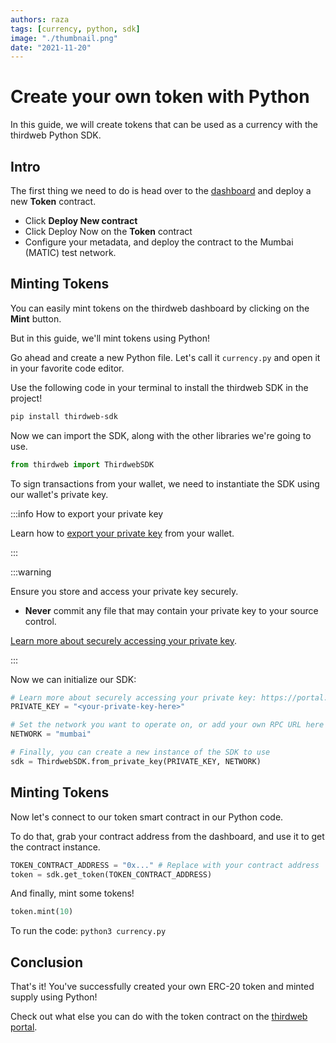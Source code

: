 ```yaml
---
authors: raza
tags: [currency, python, sdk]
image: "./thumbnail.png"
date: "2021-11-20"
---
```


# Create your own token with Python

In this guide, we will create tokens that can be used as a currency with the thirdweb Python SDK.

<!-- truncate -->

## Intro

The first thing we need to do is head over to the [dashboard](https://thirdweb.com/dashboard) and deploy a new **Token** contract.

- Click **Deploy New contract**
- Click Deploy Now on the **Token** contract
- Configure your metadata, and deploy the contract to the Mumbai (MATIC) test network.

## Minting Tokens

You can easily mint tokens on the thirdweb dashboard by clicking on the **Mint** button.

But in this guide, we'll mint tokens using Python!

Go ahead and create a new Python file. Let's call it `currency.py` and open it in your favorite code editor.

Use the following code in your terminal to install the thirdweb SDK in the project!

```bash
pip install thirdweb-sdk
```

Now we can import the SDK, along with the other libraries we're going to use.

```python title="currency.py"
from thirdweb import ThirdwebSDK
```

To sign transactions from your wallet, we need to instantiate the SDK using our wallet's private key.

:::info How to export your private key

Learn how to [export your private key](/guides/create-a-metamask-wallet#export-your-private-key) from your wallet.

:::

:::warning

Ensure you store and access your private key securely.

- **Never** commit any file that may contain your private key to your source control.

[Learn more about securely accessing your private key](/web3-sdk/set-up-the-sdk/securing-your-private-key).

:::

Now we can initialize our SDK:

```python
# Learn more about securely accessing your private key: https://portal.thirdweb.com/web3-sdk/set-up-the-sdk/securing-your-private-key
PRIVATE_KEY = "<your-private-key-here>"

# Set the network you want to operate on, or add your own RPC URL here
NETWORK = "mumbai"

# Finally, you can create a new instance of the SDK to use
sdk = ThirdwebSDK.from_private_key(PRIVATE_KEY, NETWORK)
```

## Minting Tokens

Now let's connect to our token smart contract in our Python code.

To do that, grab your contract address from the dashboard, and use it to get the contract instance.

```python
TOKEN_CONTRACT_ADDRESS = "0x..." # Replace with your contract address
token = sdk.get_token(TOKEN_CONTRACT_ADDRESS)
```

And finally, mint some tokens!

```python
token.mint(10)
```

To run the code: `python3 currency.py`

## Conclusion

That's it! You've successfully created your own ERC-20 token and minted supply using Python!

Check out what else you can do with the token contract on the [thirdweb portal](https://portal.thirdweb.com/pre-built-contracts/token).
